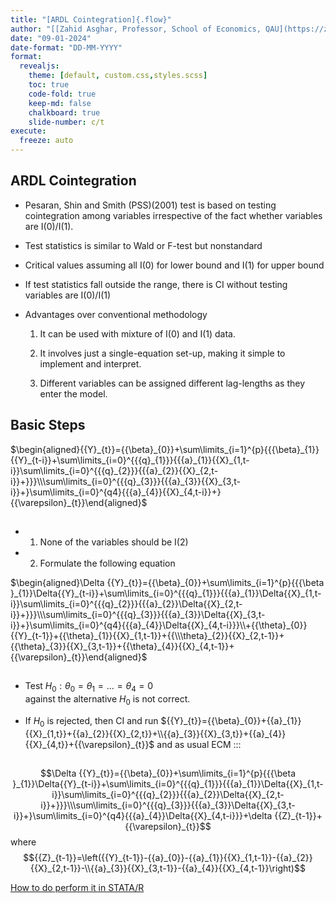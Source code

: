 ---
title: "[ARDL Cointegration]{.flow}"
author: "[[Zahid Asghar, Professor, School of Economics, QAU](https://zahedasghar.netlify.app)]{style=color:blue;}"
date: "09-01-2024"
date-format: "DD-MM-YYYY"
format: 
  revealjs:
    theme: [default, custom.css,styles.scss]
    toc: true
    code-fold: true
    keep-md: false
    chalkboard: true
    slide-number: c/t
execute: 
  freeze: auto
--- 

## ARDL Cointegration {.scrollable}

::: incremental 

- Pesaran, Shin and Smith (PSS)(2001) test is based on testing cointegration among variables irrespective of the fact whether variables are I(0)/I(1). 

- Test statistics is similar to Wald or F-test but nonstandard 

- Critical values assuming all I(0) for lower bound and I(1) for upper bound

- If test statistics fall outside the range, there is CI without testing variables are I(0)/I(1) 

-   Advantages over conventional methodology 

      1. It can be used with mixture of I(0) and I(1) data. 
      
      2. It involves just a single-equation set-up, making it simple to implement and interpret. 
      
      3. Different variables can be assigned different lag-lengths as they enter the model.
      
:::

## Basic Steps 

$\begin{aligned}{{Y}_{t}}={{\beta}_{0}}+\sum\limits_{i=1}^{p}{{{\beta}_{1}}{{Y}_{t-i}}+\sum\limits_{i=0}^{{{q}_{1}}}{{{a}_{1}}{{X}_{1,t-i}}\sum\limits_{i=0}^{{{q}_{2}}}{{{a}_{2}}{{X}_{2,t-i}}+}}}\\\sum\limits_{i=0}^{{{q}_{3}}}{{{a}_{3}}{{X}_{3,t-i}}+}\sum\limits_{i=0}^{q4}{{{a}_{4}}{{X}_{4,t-i}}+}{{\varepsilon}_{t}}\end{aligned}$

## 

- 1. None of the variables should be I(2)
- 2. Formulate the following equation 

$\begin{aligned}\Delta {{Y}_{t}}={{\beta}_{0}}+\sum\limits_{i=1}^{p}{{{\beta }_{1}}\Delta{{Y}_{t-i}}+\sum\limits_{i=0}^{{{q}_{1}}}{{{a}_{1}}\Delta{{X}_{1,t-i}}\sum\limits_{i=0}^{{{q}_{2}}}{{{a}_{2}}\Delta{{X}_{2,t-i}}+}}}\\\sum\limits_{i=0}^{{{q}_{3}}}{{{a}_{3}}\Delta{{X}_{3,t-i}}+}\sum\limits_{i=0}^{q4}{{{a}_{4}}\Delta{{X}_{4,t-i}}}\\+{{\theta}_{0}}{{Y}_{t-1}}+{{\theta}_{1}}{{X}_{1,t-1}}+{{\\\theta}_{2}}{{X}_{2,t-1}}+{{\theta}_{3}}{{X}_{3,t-1}}+{{\theta}_{4}}{{X}_{4,t-1}}+{{\varepsilon}_{t}}\end{aligned}$

##


-   Test ${{H}_{0}}:{{\theta}_{0}}={{\theta }_{1}}=...={{\theta }_{4}}=0$  
 against the alternative $H_0$ is  not correct. 
 
-   If $H_0$ is rejected, then CI and run 
 ${{Y}_{t}}={{\beta}_{0}}+{{a}_{1}}{{X}_{1,t}}+{{a}_{2}}{{X}_{2,t}}+\\{{a}_{3}}{{X}_{3,t}}+{{a}_{4}}{{X}_{4,t}}+{{\varepsilon}_{t}}$  and as usual ECM 
::: 

## 

$$\Delta {{Y}_{t}}={{\beta}_{0}}+\sum\limits_{i=1}^{p}{{{\beta }_{1}}\Delta{{Y}_{t-i}}+\sum\limits_{i=0}^{{{q}_{1}}}{{{a}_{1}}\Delta{{X}_{1,t-i}}\sum\limits_{i=0}^{{{q}_{2}}}{{{a}_{2}}\Delta{{X}_{2,t-i}}+}}}\\\sum\limits_{i=0}^{{{q}_{3}}}{{{a}_{3}}\Delta{{X}_{3,t-i}}+}\sum\limits_{i=0}^{q4}{{{a}_{4}}\Delta{{X}_{4,t-i}}}+\delta {{Z}_{t-1}}+{{\varepsilon}_{t}}$$
where 
$${{Z}_{t-1}}=\left({{Y}_{t-1}}-{{a}_{0}}-{{a}_{1}}{{X}_{1,t-1}}-{{a}_{2}}{{X}_{2,t-1}}-\\{{a}_{3}}{{X}_{3,t-1}}-{{a}_{4}}{{X}_{4,t-1}}\right)$$ 

[How to do perform it in STATA/R](http://rizaudinsahlan.blogspot.com/2016/06/ardl-cointegration-test-with-stata.html)

